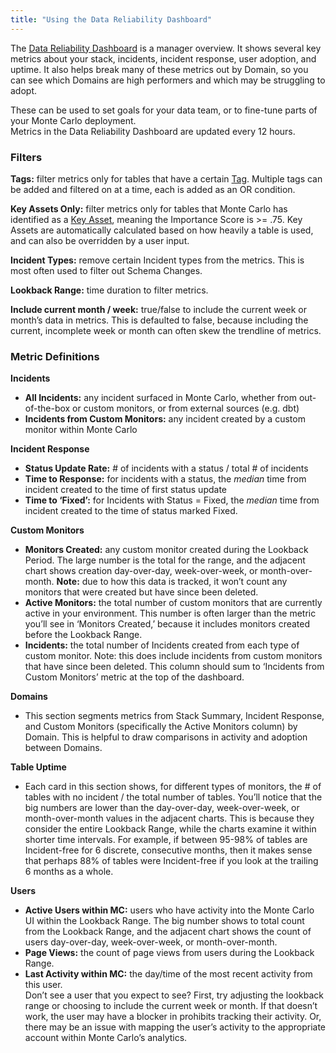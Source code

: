 ```yaml
---
title: "Using the Data Reliability Dashboard"
---
```


The [Data Reliability Dashboard](https://getmontecarlo.com/dashboard/data-reliability) is a manager overview. It shows several key metrics about your stack, incidents, incident response, user adoption, and uptime. It also helps break many of these metrics out by Domain, so you can see which Domains are high performers and which may be struggling to adopt.

These can be used to set goals for your data team, or to fine-tune parts of your Monte Carlo deployment.  
Metrics in the Data Reliability Dashboard are updated every 12 hours.

### Filters

**Tags:** filter metrics only for tables that have a certain [Tag](/docs/tags). Multiple tags can be added and filtered on at a time, each is added as an OR condition. 

**Key Assets Only:** filter metrics only for tables that Monte Carlo has identified as a [Key Asset](/docs/key-assets), meaning the Importance Score is >= .75\. Key Assets are automatically calculated based on how heavily a table is used, and can also be overridden by a user input.

**Incident Types:** remove certain Incident types from the metrics. This is most often used to filter out Schema Changes.

**Lookback Range:** time duration to filter metrics.

**Include current month / week:** true/false to include the current week or month’s data in metrics. This is defaulted to false, because including the current, incomplete week or month can often skew the trendline of metrics.

### Metric Definitions

**Incidents**

* **All Incidents:** any incident surfaced in Monte Carlo, whether from out-of-the-box or custom monitors, or from external sources (e.g. dbt)
* **Incidents from Custom Monitors:** any incident created by a custom monitor within Monte Carlo

**Incident Response**

* **Status Update Rate:** \# of incidents with a status / total # of incidents
* **Time to Response:** for incidents with a status, the _median_ time from incident created to the time of first status update
* **Time to ‘Fixed’:** for Incidents with Status = Fixed, the _median_ time from incident created to the time of status marked Fixed.

**Custom Monitors**

* **Monitors Created:** any custom monitor created during the Lookback Period. The large number is the total for the range, and the adjacent chart shows creation day-over-day, week-over-week, or month-over-month. **Note:** due to how this data is tracked, it won’t count any monitors that were created but have since been deleted.
* **Active Monitors:** the total number of custom monitors that are currently active in your environment. This number is often larger than the metric you’ll see in ‘Monitors Created,’ because it includes monitors created before the Lookback Range.
* **Incidents:** the total number of Incidents created from each type of custom monitor. Note: this does include incidents from custom monitors that have since been deleted. This column should sum to ‘Incidents from Custom Monitors’ metric at the top of the dashboard.

**Domains**

* This section segments metrics from Stack Summary, Incident Response, and Custom Monitors (specifically the Active Monitors column) by Domain. This is helpful to draw comparisons in activity and adoption between Domains.

**Table Uptime**

* Each card in this section shows, for different types of monitors, the # of tables with no incident / the total number of tables. You’ll notice that the big numbers are lower than the day-over-day, week-over-week, or month-over-month values in the adjacent charts. This is because they consider the entire Lookback Range, while the charts examine it within shorter time intervals. For example, if between 95-98% of tables are Incident-free for 6 discrete, consecutive months, then it makes sense that perhaps 88% of tables were Incident-free if you look at the trailing 6 months as a whole.

**Users**

* **Active Users within MC:** users who have activity into the Monte Carlo UI within the Lookback Range. The big number shows to total count from the Lookback Range, and the adjacent chart shows the count of users day-over-day, week-over-week, or month-over-month.
* **Page Views:** the count of page views from users during the Lookback Range.
* **Last Activity within MC:** the day/time of the most recent activity from this user.  
Don’t see a user that you expect to see? First, try adjusting the lookback range or choosing to include the current week or month. If that doesn’t work, the user may have a blocker in prohibits tracking their activity. Or, there may be an issue with mapping the user’s activity to the appropriate account within Monte Carlo’s analytics.